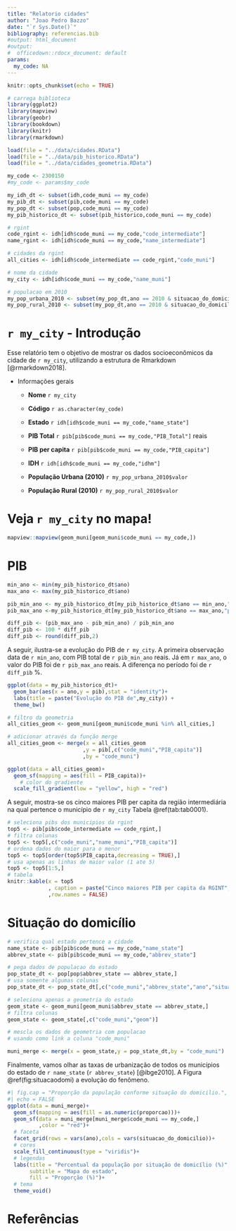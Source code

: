 ```yaml
---
title: "Relatorio cidades"
author: "Joao Pedro Bazzo"
date: "`r Sys.Date()`"
bibliography: referencias.bib
#output: html_document
#output: 
#  officedown::rdocx_document: default
params:
  my_code: NA
---
```


```r
knitr::opts_chunk$set(echo = TRUE)
```

```r
# carrega biblioteca
library(ggplot2)
library(mapview)
library(geobr)
library(bookdown)
library(knitr)
library(rmarkdown)
```

```r
load(file = "../data/cidades.RData")
load(file = "../data/pib_historico.RData")
load(file = "../data/cidades_geometria.RData")
```

```r
my_code <- 2300150
#my_code <- params$my_code

my_idh_dt <- subset(idh,code_muni == my_code)
my_pib_dt <- subset(pib,code_muni == my_code)
my_pop_dt <- subset(pop,code_muni == my_code)
my_pib_historico_dt <- subset(pib_historico,code_muni == my_code)

# rgint 
code_rgint <- idh[idh$code_muni == my_code,"code_intermediate"]
name_rgint <- idh[idh$code_muni == my_code,"name_intermediate"]

# cidades da rgint
all_cities <- idh[idh$code_intermediate == code_rgint,"code_muni"]

# nome da cidade
my_city <- idh[idh$code_muni == my_code,"name_muni"]

# populacao em 2010
my_pop_urbana_2010 <- subset(my_pop_dt,ano == 2010 & situacao_do_domicilio == "Urbana")
my_pop_rural_2010 <- subset(my_pop_dt,ano == 2010 & situacao_do_domicilio == "Rural")
```

# `r my_city` - Introdução 

Esse relatório tem o objetivo de mostrar os dados socioeconômicos da cidade de `r my_city`, utilizando a estrutura de Rmarkdown [@rmarkdown2018].

-   Informações gerais
    -   **Nome** `r my_city`

    -   **Código** `r as.character(my_code)`

    -   **Estado** `r idh[idh$code_muni == my_code,"name_state"]`

    -   **PIB Total** `r pib[pib$code_muni == my_code,"PIB_Total"]` reais

    -   **PIB per capita** `r pib[pib$code_muni == my_code,"PIB_capita"]`

    -   **IDH** `r idh[idh$code_muni == my_code,"idhm"]`

    -   **População Urbana (2010)** `r my_pop_urbana_2010$valor`

    -   **População Rural (2010)** `r my_pop_rural_2010$valor`

# Veja `r my_city` no mapa!

```r

mapview::mapview(geom_muni[geom_muni$code_muni == my_code,])
```

# PIB

```r
min_ano <- min(my_pib_historico_dt$ano)
max_ano <- max(my_pib_historico_dt$ano)

pib_min_ano <- my_pib_historico_dt[my_pib_historico_dt$ano == min_ano,"pib"]
pib_max_ano <-my_pib_historico_dt[my_pib_historico_dt$ano == max_ano,"pib"]

diff_pib <- (pib_max_ano - pib_min_ano) / pib_min_ano
diff_pib <- 100 * diff_pib
diff_pib <- round(diff_pib,2)
```

A seguir, ilustra-se a evolução do PIB de `r my_city`. A primeira observação data de `r min_ano`, com PIB total de `r pib_min_ano` reais. Já em `r max_ano`, o valor do PIB foi de `r pib_max_ano` reais. A diferença no período foi de `r diff_pib` %.

```r
ggplot(data = my_pib_historico_dt)+
  geom_bar(aes(x = ano,y = pib),stat = "identity")+
  labs(title = paste("Evolução do PIB de",my_city)) +
  theme_bw()
```

```r
# filtro da geometria
all_cities_geom <- geom_muni[geom_muni$code_muni %in% all_cities,]

# adicionar através da função merge
all_cities_geom <- merge(x = all_cities_geom
                        ,y = pib[,c("code_muni","PIB_capita")]
                        ,by = "code_muni")
```

```r
ggplot(data = all_cities_geom)+
  geom_sf(mapping = aes(fill = PIB_capita))+
    # color do gradiente
  scale_fill_gradient(low = "yellow", high = "red")
```

A seguir, mostra-se os cinco maiores PIB per capita da região intermediária na qual pertence o município de `r my_city` Tabela \@ref(tab:tab0001).

```r
# seleciona pibs dos municipios da rgint
top5 <- pib[pib$code_intermediate == code_rgint,]
# filtra colunas
top5 <- top5[,c("code_muni","name_muni","PIB_capita")]
# ordena dados do maior para o menor
top5 <- top5[order(top5$PIB_capita,decreasing = TRUE),]
# usa apenas as linhas de maior valor (1 ate 5)
top5 <- top5[1:5,]
# tabela
knitr::kable(x = top5
             , caption = paste("Cinco maiores PIB per capita da RGINT",name_rgint,".")
             ,row.names = FALSE)
```

# Situação do domicílio

```r
# verifica qual estado pertence a cidade
name_state <- pib[pib$code_muni == my_code,"name_state"]
abbrev_state <- pib[pib$code_muni == my_code,"abbrev_state"]

# pega dados de populacao do estado
pop_state_dt <- pop[pop$abbrev_state == abbrev_state,]
# usa somente algumas colunas
pop_state_dt <- pop_state_dt[,c("code_muni","abbrev_state","ano","situacao_do_domicilio","proporcao")]

# seleciona apenas a geometria do estado
geom_state <- geom_muni[geom_muni$abbrev_state == abbrev_state,]
# filtra colunas
geom_state <- geom_state[,c("code_muni","geom")]

# mescla os dados de geometria com populacao
# usando como link a coluna "code_muni"

muni_merge <- merge(x = geom_state,y = pop_state_dt,by = "code_muni")
```

Finalmente, vamos olhar as taxas de urbanização de todos os municípios do estado de `r name_state` (`r abbrev_state`) [@ibge2010]. A Figura \@ref(fig:situacaodomi) a evolução do fenômeno.

```r
#| fig.cap = "Proporção da população conforme situação do domicilio.",
#| echo = FALSE
ggplot(data = muni_merge)+
  geom_sf(mapping = aes(fill = as.numeric(proporcao)))+
  geom_sf(data = muni_merge[muni_merge$code_muni == my_code,]
          ,color = "red")+
  # faceta
  facet_grid(rows = vars(ano),cols = vars(situacao_do_domicilio))+
  # cores
  scale_fill_continuous(type = "viridis")+
  # legendas
  labs(title = "Percentual da população por situação de domicílio (%)",
       subtitle = "Mapa do estado",
       fill = "Proporção (%)")+
  # tema
  theme_void()
```

# Referências